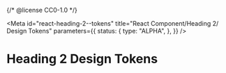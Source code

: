 {/* @license CC0-1.0 */}


<Meta
  id="react-heading-2--tokens"
  title="React Component/Heading 2/ Design Tokens"
  parameters={{
    status: {
      type: "ALPHA",
    },
  }}
/>

# Heading 2 Design Tokens

<ComponentTokensSection tokens={tokens} definition={tokensDefinition} component="utrecht-heading-2" />
